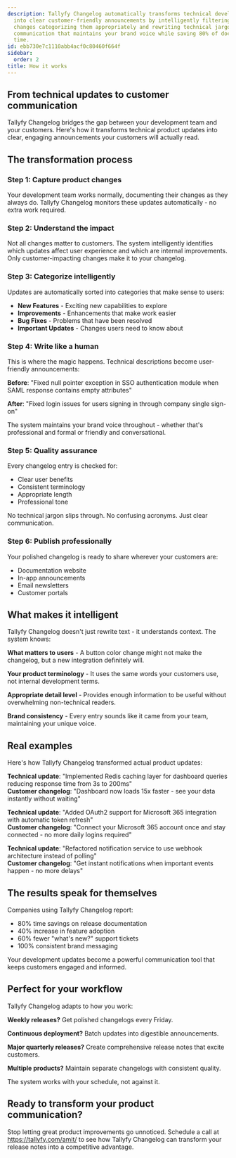 ```yaml
---
description: Tallyfy Changelog automatically transforms technical development updates
  into clear customer-friendly announcements by intelligently filtering user-impacting
  changes categorizing them appropriately and rewriting technical jargon into engaging
  communication that maintains your brand voice while saving 80% of documentation
  time.
id: ebb730e7c1110abb4acf0c80460f664f
sidebar:
  order: 2
title: How it works
---
```


## From technical updates to customer communication

Tallyfy Changelog bridges the gap between your development team and your customers. Here's how it transforms technical product updates into clear, engaging announcements your customers will actually read.

## The transformation process

### Step 1: Capture product changes

Your development team works normally, documenting their changes as they always do. Tallyfy Changelog monitors these updates automatically - no extra work required.

### Step 2: Understand the impact

Not all changes matter to customers. The system intelligently identifies which updates affect user experience and which are internal improvements. Only customer-impacting changes make it to your changelog.

### Step 3: Categorize intelligently

Updates are automatically sorted into categories that make sense to users:
- **New Features** - Exciting new capabilities to explore
- **Improvements** - Enhancements that make work easier
- **Bug Fixes** - Problems that have been resolved
- **Important Updates** - Changes users need to know about

### Step 4: Write like a human

This is where the magic happens. Technical descriptions become user-friendly announcements:

**Before**: "Fixed null pointer exception in SSO authentication module when SAML response contains empty attributes"

**After**: "Fixed login issues for users signing in through company single sign-on"

The system maintains your brand voice throughout - whether that's professional and formal or friendly and conversational.

### Step 5: Quality assurance

Every changelog entry is checked for:
- Clear user benefits
- Consistent terminology
- Appropriate length
- Professional tone

No technical jargon slips through. No confusing acronyms. Just clear communication.

### Step 6: Publish professionally

Your polished changelog is ready to share wherever your customers are:
- Documentation website
- In-app announcements  
- Email newsletters
- Customer portals

## What makes it intelligent

Tallyfy Changelog doesn't just rewrite text - it understands context. The system knows:

**What matters to users** - A button color change might not make the changelog, but a new integration definitely will.

**Your product terminology** - It uses the same words your customers use, not internal development terms.

**Appropriate detail level** - Provides enough information to be useful without overwhelming non-technical readers.

**Brand consistency** - Every entry sounds like it came from your team, maintaining your unique voice.

## Real examples

Here's how Tallyfy Changelog transformed actual product updates:

**Technical update**: "Implemented Redis caching layer for dashboard queries reducing response time from 3s to 200ms"  
**Customer changelog**: "Dashboard now loads 15x faster - see your data instantly without waiting"

**Technical update**: "Added OAuth2 support for Microsoft 365 integration with automatic token refresh"  
**Customer changelog**: "Connect your Microsoft 365 account once and stay connected - no more daily logins required"

**Technical update**: "Refactored notification service to use webhook architecture instead of polling"  
**Customer changelog**: "Get instant notifications when important events happen - no more delays"

## The results speak for themselves

Companies using Tallyfy Changelog report:
- 80% time savings on release documentation
- 40% increase in feature adoption
- 60% fewer "what's new?" support tickets
- 100% consistent brand messaging

Your development updates become a powerful communication tool that keeps customers engaged and informed.

## Perfect for your workflow

Tallyfy Changelog adapts to how you work:

**Weekly releases?** Get polished changelogs every Friday.

**Continuous deployment?** Batch updates into digestible announcements.

**Major quarterly releases?** Create comprehensive release notes that excite customers.

**Multiple products?** Maintain separate changelogs with consistent quality.

The system works with your schedule, not against it.

## Ready to transform your product communication?

Stop letting great product improvements go unnoticed. Schedule a call at https://tallyfy.com/amit/ to see how Tallyfy Changelog can transform your release notes into a competitive advantage.